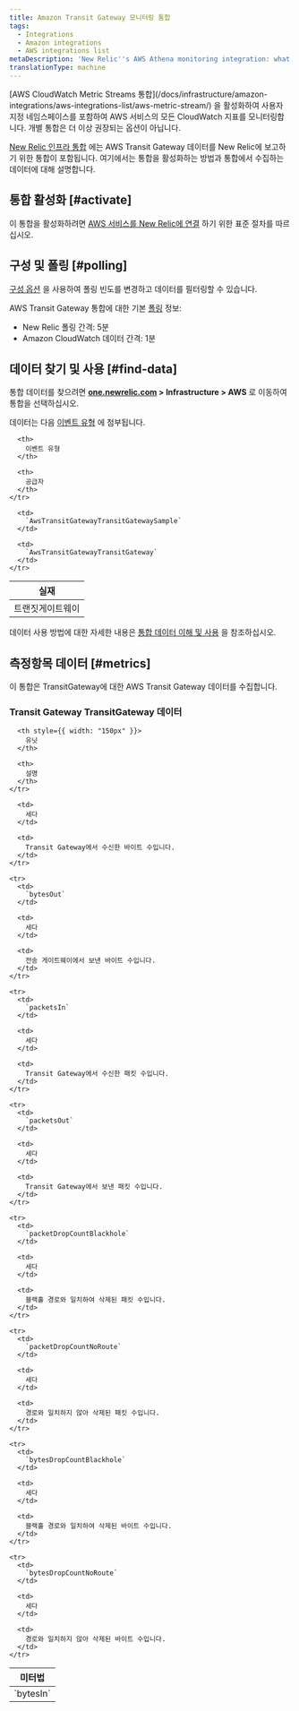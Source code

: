 ```yaml
---
title: Amazon Transit Gateway 모니터링 통합
tags:
  - Integrations
  - Amazon integrations
  - AWS integrations list
metaDescription: 'New Relic''s AWS Athena monitoring integration: what data it reports, and how to enable it.'
translationType: machine
---
```


<Callout variant="important">
  [AWS CloudWatch Metric Streams 통합](/docs/infrastructure/amazon-integrations/aws-integrations-list/aws-metric-stream/) 을 활성화하여 사용자 지정 네임스페이스를 포함하여 AWS 서비스의 모든 CloudWatch 지표를 모니터링합니다. 개별 통합은 더 이상 권장되는 옵션이 아닙니다.
</Callout>

[New Relic 인프라 통합](/docs/infrastructure/integrations-getting-started/getting-started/introduction-infrastructure-integrations) 에는 AWS Transit Gateway 데이터를 New Relic에 보고하기 위한 통합이 포함됩니다. 여기에서는 통합을 활성화하는 방법과 통합에서 수집하는 데이터에 대해 설명합니다.

## 통합 활성화 [#activate]

이 통합을 활성화하려면 [AWS 서비스를 New Relic에 연결](/docs/infrastructure/infrastructure-integrations/getting-started/connect-aws-integrations-infrastructure) 하기 위한 표준 절차를 따르십시오.

## 구성 및 폴링 [#polling]

[구성 옵션](/docs/integrations/new-relic-integrations/getting-started/configure-polling-frequency-data-collection-cloud-integrations) 을 사용하여 폴링 빈도를 변경하고 데이터를 필터링할 수 있습니다.

AWS Transit Gateway 통합에 대한 기본 [폴링](/docs/infrastructure/amazon-integrations/aws-integrations-list/aws-polling-intervals-infrastructure-integrations) 정보:

* New Relic 폴링 간격: 5분
* Amazon CloudWatch 데이터 간격: 1분

## 데이터 찾기 및 사용 [#find-data]

통합 데이터를 찾으려면 **[one.newrelic.com](https://one.newrelic.com/all-capabilities) > Infrastructure > AWS** 로 이동하여 통합을 선택하십시오.

데이터는 다음 [이벤트 유형](/docs/data-apis/understand-data/new-relic-data-types/#event-data) 에 첨부됩니다.

<table>
  <thead>
    <tr>
      <th>
        실재
      </th>

      <th>
        이벤트 유형
      </th>

      <th>
        공급자
      </th>
    </tr>
  </thead>

  <tbody>
    <tr>
      <td>
        트랜짓게이트웨이
      </td>

      <td>
        `AwsTransitGatewayTransitGatewaySample`
      </td>

      <td>
        `AwsTransitGatewayTransitGateway`
      </td>
    </tr>
  </tbody>
</table>

데이터 사용 방법에 대한 자세한 내용은 [통합 데이터 이해 및 사용](/docs/infrastructure/integrations/find-use-infrastructure-integration-data) 을 참조하십시오.

## 측정항목 데이터 [#metrics]

이 통합은 TransitGateway에 대한 AWS Transit Gateway 데이터를 수집합니다.

### Transit Gateway TransitGateway 데이터

<table>
  <thead>
    <tr>
      <th style={{ width: "275px" }}>
        미터법
      </th>

      <th style={{ width: "150px" }}>
        유닛
      </th>

      <th>
        설명
      </th>
    </tr>
  </thead>

  <tbody>
    <tr>
      <td>
        `bytesIn`
      </td>

      <td>
        세다
      </td>

      <td>
        Transit Gateway에서 수신한 바이트 수입니다.
      </td>
    </tr>

    <tr>
      <td>
        `bytesOut`
      </td>

      <td>
        세다
      </td>

      <td>
        전송 게이트웨이에서 보낸 바이트 수입니다.
      </td>
    </tr>

    <tr>
      <td>
        `packetsIn`
      </td>

      <td>
        세다
      </td>

      <td>
        Transit Gateway에서 수신한 패킷 수입니다.
      </td>
    </tr>

    <tr>
      <td>
        `packetsOut`
      </td>

      <td>
        세다
      </td>

      <td>
        Transit Gateway에서 보낸 패킷 수입니다.
      </td>
    </tr>

    <tr>
      <td>
        `packetDropCountBlackhole`
      </td>

      <td>
        세다
      </td>

      <td>
        블랙홀 경로와 일치하여 삭제된 패킷 수입니다.
      </td>
    </tr>

    <tr>
      <td>
        `packetDropCountNoRoute`
      </td>

      <td>
        세다
      </td>

      <td>
        경로와 일치하지 않아 삭제된 패킷 수입니다.
      </td>
    </tr>

    <tr>
      <td>
        `bytesDropCountBlackhole`
      </td>

      <td>
        세다
      </td>

      <td>
        블랙홀 경로와 일치하여 삭제된 바이트 수입니다.
      </td>
    </tr>

    <tr>
      <td>
        `bytesDropCountNoRoute`
      </td>

      <td>
        세다
      </td>

      <td>
        경로와 일치하지 않아 삭제된 바이트 수입니다.
      </td>
    </tr>
  </tbody>
</table>